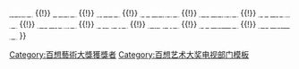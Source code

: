 {{navbox
|name   =百想藝術大獎電視部門劇本獎
|title  = [[百想藝術大獎|<span style="color: white ">百想藝術大獎</span>]]電視部門劇本獎
|bodyclass = hlist
|titlestyle = background: #2A0066; color:white;
|groupstyle = background: #2A0066; color:white;

|group1 = 1970年代
|list1 = 
* 1974 郭一路
* 1975 李恩成
* 1976 -
* 1977 -
* 1978 {{link-ko|韓雲史|한운사}}
* 1979 李相泫

|group2 = 1980年代
|list2 =
* 1980 [[金秀賢 (作家)|金秀賢]]
* 1981 [[金秀賢 (作家)|金秀賢]]
* 1982 郭忍行
* 1983 {{lk|金起八|김기팔}}
* 1984 李恩成
* 1985 {{link-ko|羅蓮淑|나연숙}}
* 1986 {{link-ko|辛奉承|신봉승}}
* 1987 {{lk|金相烈|김상렬}}
* 1988 -
* 1989 朴秀馥

|group3 = 1990年代
|list3 =
* 1990 {{lk|朴真淑|박진숙}}
* 1991 [[朴貞蘭]]
* 1992 {{lk|梁根承|양근승}}
* 1993 {{link-ko|林忠（編劇）|임충 (작가)|林忠}}
* 1994 [[金貞秀]]
* 1995 [[宋智娜]]、{{link-ko|李錦林|이금림}}
* 1996 [[文英南]]
* 1997 [[孫永穆]]
* 1998 [[朴貞蘭]]
* 1999 [[盧熙京]]

|group4 = 2000年代
|list4 =
* 2000 [[鄭聖珠]]
* 2001 [[金秀賢 (作家)|金秀賢]]
* 2002 [[金貞秀]]
* 2003 {{link-ko|印正鈺|인정옥}}
* 2004 金基鎬
* 2005 [[金銀淑]]、姜恩貞
* 2006 [[金道宇]]
* 2007 [[崔完圭]]、{{link-ko|鄭炯洙|정형수 (작가)}}
* 2008 [[李慶熙]]
* 2009 [[柳賢美]]

|group5 = 2010年代
|list5 =
* 2010 [[千成日]]
* 2011 [[金銀淑]]
* 2012 [[金榮昡]]、[[朴尚淵]]
* 2013 [[朴慶秀]]
* 2014 [[鄭聖珠]]
* 2015 [[朴慶秀]]
* 2016 [[金銀姬]]
* 2017 [[盧熙京]]
* 2018 [[李秀妍]]
* 2019 [[朴海英 (編劇)|朴海英]]

|group6 = 2020年代
|list6 =
* 2020 [[林尚春]]
* 2021 [[金秀珍 (作家)|金秀珍]]
* 2022 金玟錫
	
|belowstyle = background: #2A0066
|below = <span style="font-size:smaller;">[[Template:百想藝術大獎電視部門大獎|<span style="color:#FFFFFF">大獎</span>]] {{!}} [[Template:百想藝術大獎電視部門作品獎|<span style="color:#FFFFFF">作品獎</span>]] {{!}} [[Template:百想藝術大獎電視部門導演獎|<span style="color:#FFFFFF">導演獎</span>]] {{!}} [[Template:百想藝術大獎電視部門劇本獎|<span style="color:#FFFFFF">劇本獎</span>]] {{!}} [[Template:百想藝術大獎電視部門最佳演技男演員|<span style="color:#FFFFFF">男子演技獎</span>]] {{!}} [[Template:百想藝術大獎電視部門最佳演技女演員|<span style="color:#FFFFFF">女子演技獎</span>]] {{!}} [[Template:百想藝術大獎電視部門男綜藝獎|<span style="color:#FFFFFF">男子綜藝獎</span>]] {{!}} [[Template:百想藝術大獎電視部門女綜藝獎|<span style="color:#FFFFFF">女子綜藝獎</span>]] {{!}} [[Template:百想藝術大獎電視部門男配角獎|<span style="color:#FFFFFF">男配角獎</span>]] {{!}} [[Template:百想藝術大獎電視部門女配角獎|<span style="color:#FFFFFF">女配角獎</span>]] {{!}} [[Template:百想藝術大獎電視部門男新人演技獎|<span style="color:#FFFFFF">男子新人獎</span>]] {{!}} [[Template:百想藝術大獎電視部門女新人演技獎|<span style="color:#FFFFFF">女子新人獎</span>]] </span>
}}<includeonly>[[Category:百想藝術大獎獲獎者]]</includeonly><noinclude>
[[Category:百想艺术大奖电视部门模板‎]]
</noinclude>